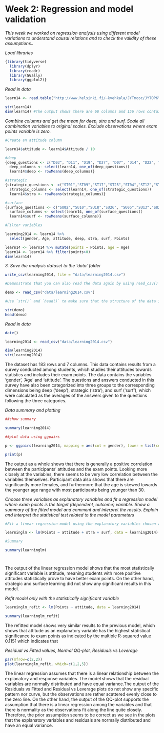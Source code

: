 # Week 2: Regression and model validation

*This week we worked on regression analysis using different model variations to understand causal relations and to check the validity of these assumptions..*

*Load libraries*

```r

{library(tidyverse)
  library(dplyr)
  library(readr)
  library(GGally)
  library(ggplot2)}


```

*Read in data*

```r

learn14 <- read.table("http://www.helsinki.fi/~kvehkala/JYTmooc/JYTOPKYS3-data.txt", sep="\t", header=TRUE)

str(learn14)
dim(learn14) #The output shows there are 60 columns and 156 rows containing numerical values between 1-5

```



*Combine columns and get the mean for deep, stra and surf. Scale all combination variables to original scales. Exclude observations where exam points variable is zero.*

```r

#Create an attitude column

learn14$attitude <- learn14$Attitude / 10

#deep
{deep_questions <- c("D03", "D11", "D19", "D27", "D07", "D14", "D22", "D30","D06",  "D15", "D23", "D31")
  deep_columns <- select(learn14, one_of(deep_questions))
  learn14$deep <- rowMeans(deep_columns)}

#strategic
{strategic_questions <- c("ST01","ST09","ST17","ST25","ST04","ST12","ST20","ST28")
  strategic_columns <- select(learn14, one_of(strategic_questions))
  learn14$stra <- rowMeans(strategic_columns)}

#surface
{surface_questions <- c("SU02","SU10","SU18","SU26", "SU05","SU13","SU21","SU29","SU08","SU16","SU24","SU32")
  surface_columns <- select(learn14, one_of(surface_questions))
  learn14$surf <- rowMeans(surface_columns)}

#Filter variables

learning2014 <- learn14 %>%
  select(gender, Age, attitude, deep, stra, surf, Points)

learn14 <- learn14 %>% mutate(points = Points, age = Age)
learn14 <- learn14 %>% filter(points>0)
dim(learn14)


```



*3. Save the analysis dataset to the 'data' folder*

```r

write_csv(learning2014, file = "data/learning2014.csv")

#Demonstrate that you can also read the data again by using read_csv()

demo <- read_csv("data/learning2014.csv")

#Use `str()` and `head()` to make sure that the structure of the data is correct

str(demo)
head(demo)

```

*Read in data*

```r
date()

learning2014 <- read_csv("data/learning2014.csv")

dim(learning2014)
str(learning2014)

```

The dataset has 183 rows and 7 columns. This data contains results from a survey conducted among students, which studies their attitudes towards statistics and includes their exam points. The data contains the variables 'gender', 'Age' and 'attitude'. The questions and answers conducted in this survey have also been categorized into three groups to the corresponding dimensions being deep ('deep'), strategic ('stra'), and surf ('surf'), which were calculated as the averages of the answers given to the questions following the three categories.  

*Data summary and plotting*

```r
##show summary

summary(learning2014)

##plot data using ggpairs

p <- ggpairs(learning2014, mapping = aes(col = gender), lower = list(combo = wrap("facethist", bins = 20)))

print(p)

```

The output as a whole shows that there is generally a positive correlation between the participants' attitudes and the exam points. Looking more closely at the variables, there seems to be very low correlation between the variables themselves. Participant data also shows that there are significantly more females, and furthermore that the age is skewed towards the younger age range with most participants being younger than 30.

*Choose three variables as explanatory variables and fit a regression model where exam points is the target (dependent, outcome) variable. Show a summary of the fitted model and comment and interpret the results. Explain and interpret the statistical test related to the model parameters*

```r

#Fit a linear regression model using the explanatory variables chosen are attitude, strategic learning and surface learning due to their highest correlation to exam points. 

learninglm <- lm(Points ~ attitude + stra + surf, data = learning2014)

#Summary

summary(learninglm)




```


The output of the linear regression model shows that the most statistically significant variable is attitude, meaning students with more positive attitudes statistically prove to have better exam points. On the other hand, strategic and surface learning did not show any significant results in this model.

*Refit model only with the statistically significant variable*

```r

learninglm_refit <- lm(Points ~ attitude, data = learning2014)

summary(learninglm_refit)

```


The refitted model shows very similar results to the previous model, which shows that attitude as an explanatory variable has the highest statistical significance to exam points as indicated by the multiple R-squared value 0.1151 which indicates that 

*Residual vs Fitted values, Normal QQ-plot, Residuals vs Leverage*

```r

par(mfrow=c(2,2))
plot(learninglm_refit, which=c(1,2,5))

```


The linear regression assumes that there is a linear relationship between the explanatory and response variables. The model shows that the residual variables are normally distributed and have equal variance.The output of the Residuals vs Fitted and Residual vs Leverage plots do not show any specific pattern nor curve, but the observations are rather scattered evenly close to the zero line. On the other hand, the output of the QQ-plot supports the assumption that there is a linear regression among the variables and that there is normality as the observations fit along the line quite closely. Therefore, the prior assumption seems to be correct as we see in the plots that the explanatory variables and residuals are normally distributed and have an equal variance.
             